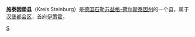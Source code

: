 {{德国县级行政单位
| 县徽图 = Image:DEU Kreis Steinburg COA.svg
| 在德国内的位置图 = Image:Lage des Kreises Steinburg in Deutschland.png
| 所属联邦州 = 石勒苏益格-荷尔斯泰因州
| 所属行政区 = 
| 首府 = 伊策霍
| 面积 = 1056.13
| 人口 = 131,457
| 统计时间 = 2015年12月31日
| 人口密度 = 124
| 汽车牌号 = IZ
| 下设城镇 = 5个市、98个镇
| 政府地址 = Viktoriastraße 16-18<br />25524 Itzehoe
| 政府网站 = www.kreis-steinburg.de
| 在州内的位置图 = Image:Schleswig holstein iz.png
|}}

'''施泰因堡县'''（Kreis Steinburg）是[[德国|德国]][[石勒苏益格-荷尔斯泰因州|石勒苏益格-荷尔斯泰因州]]的一个县，属于[[汉堡都会区|汉堡都会区]]，首府[[伊策霍|伊策霍]]。

{{石勒苏益格-荷尔斯泰因州行政区划}}

{{Authority control}}
[[Category:石勒苏益格-荷尔斯泰因州的县|S]]